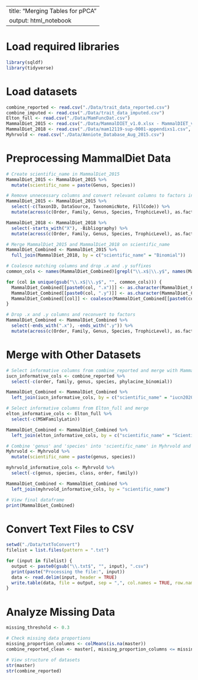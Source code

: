 
---
title: "Merging Tables for pPCA"
output: html_notebook
---

# Load required libraries
```r
library(sqldf)
library(tidyverse)
```

# Load datasets
```r
combine_reported <- read.csv("./Data/trait_data_reported.csv")
combine_imputed <- read.csv("./Data/trait_data_imputed.csv")
Elton_full <- read.csv("./Data/MamFuncDat.csv")
MammalDiet_2015 <- read.csv("./Data/MammalDIET_v1.0.xlsx - MammalDIET_v1.0.txt.csv")
MammalDiet_2018 <- read.csv("./Data/mam12119-sup-0001-appendixs1.csv", skip = 2, header = TRUE)
Myhrvold <- read.csv("./Data/Amniote_Database_Aug_2015.csv")
```

# Preprocessing MammalDiet Data
```r
# Create scientific_name in MammalDiet_2015
MammalDiet_2015 <- MammalDiet_2015 %>%
  mutate(scientific_name = paste(Genus, Species))

# Remove unnecessary columns and convert relevant columns to factors in MammalDiet_2015 and MammalDiet_2018
MammalDiet_2015 <- MammalDiet_2015 %>%
  select(-c(TaxonID, DataSource, TaxonomicNote, FillCode)) %>%
  mutate(across(c(Order, Family, Genus, Species, TrophicLevel), as.factor))

MammalDiet_2018 <- MammalDiet_2018 %>%
  select(-starts_with("X"), -Bibliography) %>%
  mutate(across(c(Order, Family, Genus, Species, TrophicLevel), as.factor))

# Merge MammalDiet_2015 and MammalDiet_2018 on scientific_name
MammalDiet_Combined <- MammalDiet_2015 %>%
  full_join(MammalDiet_2018, by = c("scientific_name" = "Binomial"))

# Coalesce matching columns and drop .x and .y suffixes
common_cols <- names(MammalDiet_Combined)[grepl("\\.x$|\\.y$", names(MammalDiet_Combined))]

for (col in unique(gsub("\\.x$|\\.y$", "", common_cols))) {
  MammalDiet_Combined[[paste0(col, ".x")]] <- as.character(MammalDiet_Combined[[paste0(col, ".x")]])
  MammalDiet_Combined[[paste0(col, ".y")]] <- as.character(MammalDiet_Combined[[paste0(col, ".y")]])
  MammalDiet_Combined[[col]] <- coalesce(MammalDiet_Combined[[paste0(col, ".y")]], MammalDiet_Combined[[paste0(col, ".x")]])
}

# Drop .x and .y columns and reconvert to factors
MammalDiet_Combined <- MammalDiet_Combined %>%
  select(-ends_with(".x"), -ends_with(".y")) %>%
  mutate(across(c(Order, Family, Genus, Species, TrophicLevel), as.factor))
```

# Merge with Other Datasets
```r
# Select informative columns from combine_reported and merge with MammalDiet_Combined
iucn_informative_cols <- combine_reported %>%
  select(-c(order, family, genus, species, phylacine_binomial))

MammalDiet_Combined <- MammalDiet_Combined %>%
  left_join(iucn_informative_cols, by = c("scientific_name" = "iucn2020_binomial"))

# Select informative columns from Elton_full and merge
elton_informative_cols <- Elton_full %>%
  select(-c(MSWFamilyLatin))

MammalDiet_Combined <- MammalDiet_Combined %>%
  left_join(elton_informative_cols, by = c("scientific_name" = "Scientific"))

# Combine 'genus' and 'species' into 'scientific_name' in Myhrvold and merge
Myhrvold <- Myhrvold %>%
  mutate(scientific_name = paste(genus, species))

myhrvold_informative_cols <- Myhrvold %>%
  select(-c(genus, species, class, order, family))

MammalDiet_Combined <- MammalDiet_Combined %>%
  left_join(myhrvold_informative_cols, by = "scientific_name")

# View final dataframe
print(MammalDiet_Combined)
```

# Convert Text Files to CSV
```r
setwd("./Data/txtToConvert")
filelist = list.files(pattern = ".txt")

for (input in filelist) {
  output <- paste0(gsub("\\.txt$", "", input), ".csv")
  print(paste("Processing the file:", input))
  data <- read.delim(input, header = TRUE)
  write.table(data, file = output, sep = ",", col.names = TRUE, row.names = FALSE)
}
```

# Analyze Missing Data
```r
missing_threshold <- 0.3

# Check missing data proportions
missing_proportion_columns <- colMeans(is.na(master))
combine_reported_clean <- master[, missing_proportion_columns <= missing_threshold]

# View structure of datasets
str(master)
str(combine_reported)
```